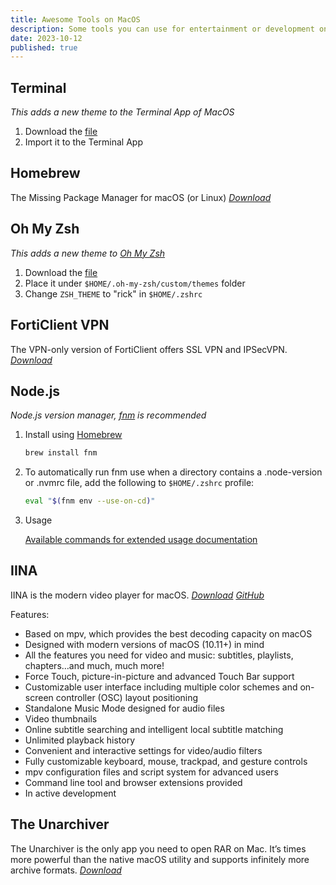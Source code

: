 ```yaml
---
title: Awesome Tools on MacOS
description: Some tools you can use for entertainment or development on MacOS
date: 2023-10-12
published: true
---
```


## Terminal

_This adds a new theme to the Terminal App of MacOS_

1. Download the [file](/assets/rick.terminal)
1. Import it to the Terminal App

## Homebrew

The Missing Package Manager for macOS (or Linux)
_[Download](https://brew.sh/)_

## Oh My Zsh

_This adds a new theme to [Oh My Zsh](https://ohmyz.sh)_

1. Download the [file](/assets/rick.zsh-theme)
1. Place it under `$HOME/.oh-my-zsh/custom/themes` folder
1. Change `ZSH_THEME` to "rick" in `$HOME/.zshrc`

## FortiClient VPN

The VPN-only version of FortiClient offers SSL VPN and IPSecVPN.
_[Download](https://www.fortinet.com/support/product-downloads#vpn)_

## Node.js

_Node.js version manager, [fnm](https://github.com/Schniz/fnm) is recommended_

1. Install using [Homebrew](https://brew.sh/)

   ```sh
   brew install fnm
   ```

1. To automatically run fnm use when a directory contains a .node-version or .nvmrc file, add the following to `$HOME/.zshrc` profile:

   ```sh
   eval "$(fnm env --use-on-cd)"
   ```

1. Usage

   [Available commands for extended usage documentation](https://github.com/Schniz/fnm/blob/master/docs/commands.md)

## IINA

IINA is the modern video player for macOS.
_[Download](https://iina.io/)_
_[GitHub](https://github.com/iina/iina)_

Features:

- Based on mpv, which provides the best decoding capacity on macOS
- Designed with modern versions of macOS (10.11+) in mind
- All the features you need for video and music: subtitles, playlists, chapters…and much, much more!
- Force Touch, picture-in-picture and advanced Touch Bar support
- Customizable user interface including multiple color schemes and on-screen controller (OSC) layout positioning
- Standalone Music Mode designed for audio files
- Video thumbnails
- Online subtitle searching and intelligent local subtitle matching
- Unlimited playback history
- Convenient and interactive settings for video/audio filters
- Fully customizable keyboard, mouse, trackpad, and gesture controls
- mpv configuration files and script system for advanced users
- Command line tool and browser extensions provided
- In active development

## The Unarchiver

The Unarchiver is the only app you need to open RAR on Mac. It’s times more powerful than the native macOS utility and supports infinitely more archive formats.
_[Download](https://theunarchiver.com/)_
